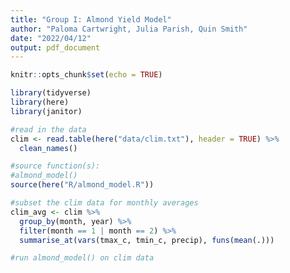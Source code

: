 ```yaml
---
title: "Group I: Almond Yield Model"
author: "Paloma Cartwright, Julia Parish, Quin Smith"
date: "2022/04/12"
output: pdf_document
---
```


```r
knitr::opts_chunk$set(echo = TRUE)
```

```r
library(tidyverse)
library(here)
library(janitor)
```

```r
#read in the data
clim <- read.table(here("data/clim.txt"), header = TRUE) %>% 
  clean_names()

#source function(s): 
#almond_model()
source(here("R/almond_model.R"))
```

```r
#subset the clim data for monthly averages
clim_avg <- clim %>% 
  group_by(month, year) %>% 
  filter(month == 1 | month == 2) %>% 
  summarise_at(vars(tmax_c, tmin_c, precip), funs(mean(.)))
```

```r
#run almond_model() on clim data

```

